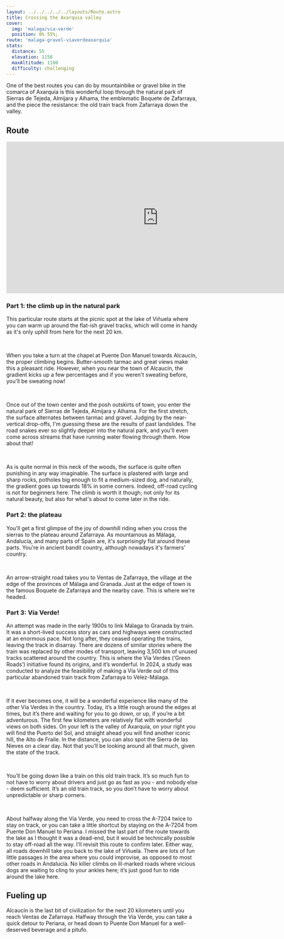 ```yaml
---
layout: ../../../../../layouts/Route.astro
title: Crossing the Axarquia valley
cover: 
  img: 'malaga/via-verde'
  position: 0% 55%;
route: 'malaga-gravel-viaverdeaxarquia'
stats:
  distance: 55
  elevation: 1150
  maxAltitude: 1100
  difficulty: challenging
---
```


One of the best routes you can do by mountainbike or gravel bike in the comarca of Axarquía is this wonderful loop through the natural park of Sierras de Tejeda, Almijara y Alhama, the emblematic Boquete de Zafarraya, and the piece the resistance: the old train track from Zafarraya down the valley.

## Route

<center>
<iframe width="800" height="400" src="https://www.youtube.com/embed/xJ0z5RCAO4M?si=Qy219cAm8ahfeyYs" title="Gravel ride: Vía Verde de la Axarquía" frameborder="0" allow="accelerometer; autoplay; clipboard-write; encrypted-media; gyroscope; picture-in-picture; web-share" referrerpolicy="strict-origin-when-cross-origin" allowfullscreen></iframe>
</center>

### Part 1: the climb up in the natural park

This particular route starts at the picnic spot at the lake of Viñuela where you can warm up around the flat-ish gravel tracks, which will come in handy as it's only uphill from here for the next 20 km.

&nbsp;

When you take a turn at the chapel at Puente Don Manuel towards Alcaucín, the proper climbing begins. 
Butter-smooth tarmac and great views make this a pleasant ride. 
However, when you near the town of Alcaucín, the gradient kicks up a few percentages and if you weren't sweating before, you'll be sweating now!

&nbsp;

Once out of the town center and the posh outskirts of town, you enter the natural park of Sierras de Tejeda, Almijara y Alhama. 
For the first stretch, the surface alternates between tarmac and gravel.
Judging by the near-vertical drop-offs, I'm guessing these are the results of past landslides. 
The road snakes ever so slightly deeper into the natural park, and you'll even come across streams that have running water flowing through them. How about that!

&nbsp;

As is quite normal in this neck of the woods, the surface is quite often punishing in any way imaginable. 
The surface is plastered with large and sharp rocks, potholes big enough to fit a medium-sized dog, and naturally, the gradient goes up towards 18% in some corners.
Indeed, off-road cycling is not for beginners here. 
The climb is worth it though; not only for its natural beauty, but also for what's about to come later in the ride.

### Part 2: the plateau

You'll get a first glimpse of the joy of downhill riding when you cross the sierras to the plateau around Zafarraya.
As mountainous as Málaga, Andalucía, and many parts of Spain are, it's surprisingly flat around these parts. 
You're in ancient bandit country, although nowadays it's farmers' country.

&nbsp;

An arrow-straight road takes you to Ventas de Zafarraya, the village at the edge of the provinces of Málaga and Granada. 
Just at the edge of town is the famous Boquete de Zafarraya and the nearby cave. 
This is where we're headed.

### Part 3: Vía Verde!

An attempt was made in the early 1900s to link Málaga to Granada by train. 
It was a short-lived success story as cars and highways were constructed at an enormous pace. 
Not long after, they ceased operating the trains, leaving the track in disarray. 
There are dozens of similar stories where the train was replaced by other modes of transport, leaving 3,500 km of unused tracks scattered around the country. 
This is where the Vía Verdes (‘Green Roads’) initiative found its origins, and it’s wonderful.
In 2024, a study was conducted to analyze the feasibility of making a Vía Verde out of this particular abandoned train track from Zafarraya to Vélez-Málaga.

&nbsp;

If it ever becomes one, it will be a wonderful experience like many of the other Vía Verdes in the country. 
Today, it’s a little rough around the edges at times, but it’s there and waiting for you to go down, or up, if you’re a bit adventurous. 
The first few kilometers are relatively flat with wonderful views on both sides. 
On your left is the valley of Axarquía, on your right you will find the Puerto del Sol, and straight ahead you will find another iconic hill, the Alto de Fraile. 
In the distance, you can also spot the Sierra de las Nieves on a clear day. 
 Not that you’ll be looking around all that much, given the state of the track.

&nbsp;

You’ll be going down like a train on this old train track. 
It’s so much fun to not have to worry about drivers and just go as fast as you - and nobody else - deem sufficient. 
It’s an old train track, so you don’t have to worry about unpredictable or sharp corners.

&nbsp;

About halfway along the Vía Verde, you need to cross the A-7204 twice to stay on track, or you can take a little shortcut by staying on the A-7204 from Puente Don Manuel to Periana. 
I missed the last part of the route towards the lake as I thought it was a dead-end, but it would be technically possible to stay off-road all the way. 
I’ll revisit this route to confirm later. 
Either way, all roads downhill take you back to the lake of Viñuela. 
There are lots of fun little passages in the area where you could improvise, as opposed to most other roads in Andalucía. 
No killer climbs on ill-marked roads where vicious dogs are waiting to cling to your ankles here; it’s just good fun to ride around the lake here.


## Fueling up

Alcaucín is the last bit of civilization for the next 20 kilometers until you reach Ventas de Zafarraya.
Halfway through the Vía Verde, you can take a quick detour to Periana, or head down to Puente Don Manuel for a well-deserved beverage and a pitufo.